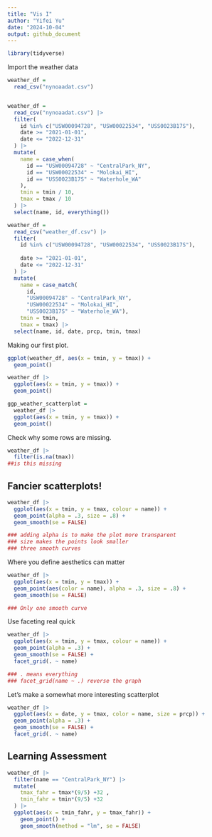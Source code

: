 ```yaml
---
title: "Vis I"
author: "Yifei Yu"
date: "2024-10-04"
output: github_document
---
```


```r
library(tidyverse)
```

Import the weather data

```r
weather_df = 
  read_csv("nynoaadat.csv")


weather_df = 
  read_csv("nynoaadat.csv") |> 
  filter(
    id %in% c("USW00094728", "USW00022534", "USS0023B17S"), 
    date >= "2021-01-01", 
    date <= "2022-12-31"
  ) |> 
  mutate(
    name = case_when(
      id == "USW00094728" ~ "CentralPark_NY",
      id == "USW00022534" ~ "Molokai_HI",
      id == "USS0023B17S" ~ "Waterhole_WA"
    ),
    tmin = tmin / 10,
    tmax = tmax / 10
  ) |> 
  select(name, id, everything())

```


```r
weather_df = 
  read_csv("weather_df.csv") |> 
  filter(
    id %in% c("USW00094728", "USW00022534", "USS0023B17S"), 
    
    date >= "2021-01-01", 
    date <= "2022-12-31"
  ) |> 
  mutate(
    name = case_match(
      id, 
      "USW00094728" ~ "CentralPark_NY", 
      "USW00022534" ~ "Molokai_HI",
      "USS0023B17S" ~ "Waterhole_WA"),
    tmin = tmin,
    tmax = tmax) |>
  select(name, id, date, prcp, tmin, tmax) 
```


Making our first plot.

```r
ggplot(weather_df, aes(x = tmin, y = tmax)) +
  geom_point()
```

```r
weather_df |> 
  ggplot(aes(x = tmin, y = tmax)) + 
  geom_point()
```

```r
ggp_weather_scatterplot = 
  weather_df |> 
  ggplot(aes(x = tmin, y = tmax)) + 
  geom_point()
```

Check why some rows are missing.

```r
weather_df |> 
  filter(is.na(tmax))
##is this missing
```



## Fancier scatterplots!

```r
weather_df |> 
  ggplot(aes(x = tmin, y = tmax, colour = name)) +
  geom_point(alpha = .3, size = .8) + 
  geom_smooth(se = FALSE)

### adding alpha is to make the plot more transparent
### size makes the points look smaller
### three smooth curves
```


Where you define aesthetics can matter

```r
weather_df |> 
  ggplot(aes(x = tmin, y = tmax)) +
  geom_point(aes(color = name), alpha = .3, size = .8) + 
  geom_smooth(se = FALSE)

### Only one smooth curve
```


Use faceting real quick

```r
weather_df |> 
  ggplot(aes(x = tmin, y = tmax, colour = name)) +
  geom_point(alpha = .3) +
  geom_smooth(se = FALSE) +
  facet_grid(. ~ name)

### . means everything
### facet_grid(name ~ .) reverse the graph
```


Let's make a somewhat more interesting scatterplot

```r
weather_df |> 
  ggplot(aes(x = date, y = tmax, color = name, size = prcp)) +
  geom_point(alpha = .3) +
  geom_smooth(se = FALSE) +
  facet_grid(. ~ name)
```


## Learning Assessment

```r
weather_df |> 
  filter(name == "CentralPark_NY") |> 
  mutate(
    tmax_fahr = tmax*(9/5) +32 ,
    tmin_fahr = tmin*(9/5) +32
  ) |> 
  ggplot(aes(x = tmin_fahr, y = tmax_fahr)) +
    geom_point() +
    geom_smooth(method = "lm", se = FALSE)
```



